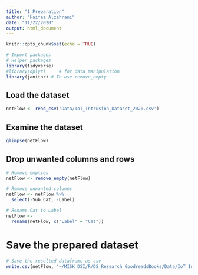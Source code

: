 ```yaml
---
title: "1_Preparation"
author: "Haifaa Alzahrani"
date: "11/22/2020"
output: html_document
---
```


```r
knitr::opts_chunk$set(echo = TRUE)
```

```r
# Import packages
# Helper packages
library(tidyverse)
#library(dplyr)     # for data manipulation
library(janitor) # To use remove_empty
```

## Load the dataset
```r
netFlow <- read_csv('Data/IoT_Intrusion_Dataset_2020.csv')
```

## Examine the dataset
```r
glimpse(netFlow)
```

## Drop unwanted columns and rows
```r
# Remove empties
netFlow <- remove_empty(netFlow)

# Remove unwanted columns
netFlow <- netFlow %>% 
  select(-Sub_Cat, -Label)

# Rename Cat to Label
netFlow <- 
  rename(netFlow, c("Label" = "Cat")) 
```
# Save the prepared dataset
```r
# Save the resulted dataframe as csv
write.csv(netFlow, "~/MISK_DSI/R/DS_Research_GoodreadsBooks/Data/IoT_Intrusion_Dataset_2020_2.csv")
```

